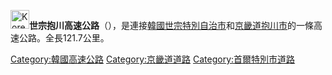 {{Infobox road
|marker_image=[[File:Korea_Expressway_No.29.svg|100px]]
|alternate_name=世宗抱川高速公路
|map=
|length_km=121.7
|established=
|direction=南北
|terminus_a=世宗特別自治市 
|cities=[[安城市_(韓國)|安城市]]、[[首爾特別市|首爾特別市]]、[[九里市|九里市]]、[[議政府市|議政府市]]
|junction=
|terminus_b=京畿道抱川市 
}}
{{Infobox Korean name
|hangul=세종포천고속도로
|hanja={{linktext|世|宗|抱|川|高|速|道|路}}
|mr=Sejong P'och'ŏn Kosok Toro
|rr=Sejong Pocheon Gosok Doro
}}

[[File:Korea_Expressway_No.29.svg|30px]]'''世宗抱川高速公路'''（{{kor|諺=세종포천고속도로|漢=世宗抱川高速道路|羅=Sejong Pocheon gosokdoro|f=y}}），是連接[[韓國|韓國]][[世宗特別自治市|世宗特別自治市]]和[[京畿道|京畿道]][[抱川市|抱川市]]的一條高速公路。全長121.7公里。

{{ROK expressways}}
[[Category:韓國高速公路|Category:韓國高速公路]]
[[Category:京畿道道路|Category:京畿道道路]]
[[Category:首爾特別市道路|Category:首爾特別市道路]]